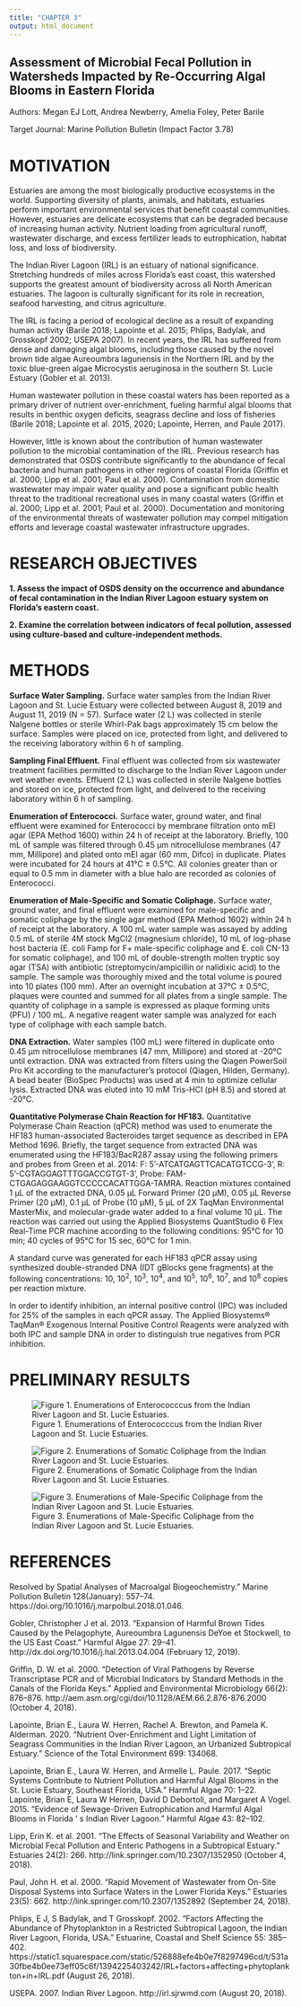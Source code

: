 ---
title: "CHAPTER 3"
output: html_document
---

## Assessment of Microbial Fecal Pollution in Watersheds Impacted by Re-Occurring Algal Blooms in Eastern Florida 

Authors: Megan EJ Lott, Andrea Newberry, Amelia Foley, Peter Barile

Target Journal: Marine Pollution Bulletin (Impact Factor 3.78)

# MOTIVATION 

Estuaries are among the most biologically productive ecosystems in the world. Supporting diversity of plants, animals, and habitats, estuaries perform important environmental services that benefit coastal communities. However, estuaries are delicate ecosystems that can be degraded because of increasing human activity. Nutrient loading from agricultural runoff, wastewater discharge, and excess fertilizer leads to eutrophication, habitat loss, and loss of biodiversity.  

The Indian River Lagoon (IRL) is an estuary of national significance. Stretching hundreds of miles across Florida’s east coast, this watershed supports the greatest amount of biodiversity across all North American estuaries. The lagoon is culturally significant for its role in recreation, seafood harvesting, and citrus agriculture. 

The IRL is facing a period of ecological decline as a result of expanding human activity (Barile 2018; Lapointe et al. 2015; Phlips, Badylak, and Grosskopf 2002; USEPA 2007). In recent years, the IRL has suffered from dense and damaging algal blooms, including those caused by the novel brown tide algae Aureoumbra lagunensis in the Northern IRL and by the toxic blue-green algae Microcystis aeruginosa in the southern St. Lucie Estuary (Gobler et al. 2013).

Human wastewater pollution in these coastal waters has been reported as a primary driver of nutrient over-enrichment, fueling harmful algal blooms that results in benthic oxygen deficits, seagrass decline and loss of fisheries (Barile 2018; Lapointe et al. 2015, 2020; Lapointe, Herren, and Paule 2017).  

However, little is known about the contribution of human wastewater pollution to the microbial contamination of the IRL. Previous research has demonstrated that OSDS contribute significantly to the abundance of fecal bacteria and human pathogens in other regions of  coastal Florida (Griffin et al. 2000; Lipp et al. 2001; Paul et al. 2000). Contamination from domestic wastewater may impair water quality and pose a significant public health threat to the traditional recreational uses in many coastal waters (Griffin et al. 2000; Lipp et al. 2001; Paul et al. 2000).  Documentation and monitoring of the environmental threats of wastewater pollution may compel mitigation efforts and leverage coastal wastewater infrastructure upgrades. 


# RESEARCH OBJECTIVES

**1.	Assess the impact of OSDS density on the occurrence and abundance of fecal contamination in the Indian River Lagoon estuary system on Florida’s eastern coast.**

**2.	Examine the correlation between indicators of fecal pollution, assessed using culture-based and culture-independent methods.**


# METHODS

**Surface Water Sampling.** Surface water samples from the Indian River Lagoon and St. Lucie Estuary were collected between August 8, 2019 and August 11, 2019 (N = 57). Surface water (2 L) was collected in sterile Nalgene bottles or sterile Whirl-Pak bags approximately 15 cm below the surface. Samples were placed on ice, protected from light, and delivered to the receiving laboratory within 6 h of sampling.

**Sampling Final Effluent.** Final effluent was collected from six wastewater treatment facilities permitted to discharge to the Indian River Lagoon under wet weather events. Effluent (2 L) was collected in sterile Nalgene bottles and stored on ice, protected from light, and delivered to the receiving laboratory within 6 h of sampling.

**Enumeration of Enterococci.** Surface water, ground water, and final effluent were examined for Enterococci by membrane filtration onto mEI agar (EPA Method 1600) within 24 h of receipt at the laboratory. Briefly, 100 mL of sample was filtered through 0.45 µm nitrocellulose membranes (47 mm, Millipore) and plated onto mEI agar (60 mm, Difco) in duplicate. Plates were incubated for 24 hours at 41°C ± 0.5°C. All colonies greater than or equal to 0.5 mm in diameter with a blue halo are recorded as colonies of Enterococci.

**Enumeration of Male-Specific and Somatic Coliphage.** Surface water, ground water, and final effluent were examined for male-specific and somatic coliphage by the single agar method (EPA Method 1602) within 24 h of receipt at the laboratory. A 100 mL water sample was assayed by adding 0.5 mL of sterile 4M stock MgCl2 (magnesium chloride), 10 mL of log-phase host bacteria (E. coli Famp for F+ male-specific coliphage and E. coli CN-13 for somatic coliphage), and 100 mL of double-strength molten tryptic soy agar (TSA) with antibiotic (streptomycin/ampicillin or nalidixic acid) to the sample. The sample was thoroughly mixed and the total volume is poured into 10 plates (100 mm). After an overnight incubation at 37°C ± 0.5°C, plaques were counted and summed for all plates from a single sample. The quantity of coliphage in a sample is expressed as plaque forming units (PFU) / 100 mL. A negative reagent water sample was analyzed for each type of coliphage with each sample batch.

**DNA Extraction.** Water samples (100 mL) were filtered in duplicate onto 0.45 µm nitrocellulose membranes (47 mm, Millipore) and stored at -20°C until extraction. DNA was extracted from filters using the Qiagen PowerSoil Pro Kit according to the manufacturer’s protocol (Qiagen, Hilden, Germany). A bead beater (BioSpec Products) was used at 4 min to optimize cellular lysis. Extracted DNA was eluted into 10 mM Tris-HCl (pH 8.5) and stored at -20°C.


**Quantitative Polymerase Chain Reaction for HF183.** Quantitative Polymerase Chain Reaction (qPCR) method was used to enumerate the HF183 human-associated Bacteroides target sequence as described in EPA Method 1696. Briefly, the target sequence from extracted DNA was enumerated using the HF183/BacR287 assay using the following primers and probes from Green et al. 2014: F: 5’-ATCATGAGTTCACATGTCCG-3’, R: 5’-CGTAGGAGTTTGGACCGTGT-3’, Probe: FAM-CTGAGAGGAAGGTCCCCCACATTGGA-TAMRA. Reaction mixtures contained 1 µL of the extracted DNA, 0.05 µL Forward Primer (20 µM), 0.05 µL Reverse Primer (20 µM), 0.1 µL  of Probe (10 µM), 5 µL of 2X TaqMan Environmental MasterMix, and molecular-grade water added to a final volume 10 µL. The reaction was carried out using the Applied Biosystems QuantStudio 6 Flex Real-Time PCR machine according to the following conditions: 95°C for 10 min; 40 cycles of 95°C for 15 sec, 60°C for 1 min.  

A standard curve was generated for each HF183 qPCR assay using synthesized double-stranded DNA (IDT gBlocks gene fragments) at the following concentrations: 10, 10^2^, 10^3^, 10^4^, and 10^5^, 10^6^, 10^7^, and 10^8^ copies per reaction mixture. 

In order to identify inhibition, an internal positive control (IPC) was included for 25% of the samples in each qPCR assay. The Applied Biosystems® TaqMan® Exogenous Internal Positive Control Reagents were analyzed with both IPC and sample DNA in order to distinguish true negatives from PCR inhibition. 

# PRELIMINARY RESULTS 

![Figure 1. Enumerations of Enterococccus from the Indian River Lagoon and St. Lucie Estuaries.](./chapter3/entero.png)

![Figure 2. Enumerations of Somatic Coliphage from the Indian River Lagoon and St. Lucie Estuaries.](./chapter3/cn13.png)

![Figure 3. Enumerations of Male-Specific Coliphage from the Indian River Lagoon and St. Lucie Estuaries.](./chapter3/famp.png)



# REFERENCES

Resolved by Spatial Analyses of Macroalgal Biogeochemistry.” Marine Pollution Bulletin 128(January): 557–74. https://doi.org/10.1016/j.marpolbul.2018.01.046.

Gobler, Christopher J et al. 2013. “Expansion of Harmful Brown Tides Caused by the Pelagophyte, Aureoumbra Lagunensis DeYoe et Stockwell, to the US East Coast.” Harmful Algae 27: 29–41. http://dx.doi.org/10.1016/j.hal.2013.04.004 (February 12, 2019).

Griffin, D. W. et al. 2000. “Detection of Viral Pathogens by Reverse Transcriptase PCR and of Microbial Indicators by Standard Methods in the Canals of the Florida Keys.” Applied and Environmental Microbiology 66(2): 876–876. http://aem.asm.org/cgi/doi/10.1128/AEM.66.2.876-876.2000 (October 4, 2018).

Lapointe, Brian E., Laura W. Herren, Rachel A. Brewton, and Pamela K. Alderman. 2020. “Nutrient Over-Enrichment and Light Limitation of Seagrass Communities in the Indian River Lagoon, an Urbanized Subtropical Estuary.” Science of the Total Environment 699: 134068.

Lapointe, Brian E., Laura W. Herren, and Armelle L. Paule. 2017. “Septic Systems Contribute to Nutrient Pollution and Harmful Algal Blooms in the St. Lucie Estuary, Southeast Florida, USA.” Harmful Algae 70: 1–22.
Lapointe, Brian E, Laura W Herren, David D Debortoli, and Margaret A Vogel. 2015. “Evidence of Sewage-Driven Eutrophication and Harmful Algal Blooms in Florida ’ s Indian River Lagoon.” Harmful Algae 43: 82–102.

Lipp, Erin K. et al. 2001. “The Effects of Seasonal Variability and Weather on Microbial Fecal Pollution and Enteric Pathogens in a Subtropical Estuary.” Estuaries 24(2): 266. http://link.springer.com/10.2307/1352950 (October 4, 2018).

Paul, John H. et al. 2000. “Rapid Movement of Wastewater from On-Site Disposal Systems into Surface Waters in the Lower Florida Keys.” Estuaries 23(5): 662. http://link.springer.com/10.2307/1352892 (September 24, 2018).

Phlips, E J, S Badylak, and T Grosskopf. 2002. “Factors Affecting the Abundance of Phytoplankton in a Restricted Subtropical Lagoon, the Indian River Lagoon, Florida, USA.” Estuarine, Coastal and Shelf Science 55: 385–402. https://static1.squarespace.com/static/526888efe4b0e7f8297496cd/t/531a30fbe4b0ee73eff05c6f/1394225403242/IRL+factors+affecting+phytoplankton+in+IRL.pdf (August 26, 2018).

USEPA. 2007. Indian River Lagoon. http://irl.sjrwmd.com (August 20, 2018).

